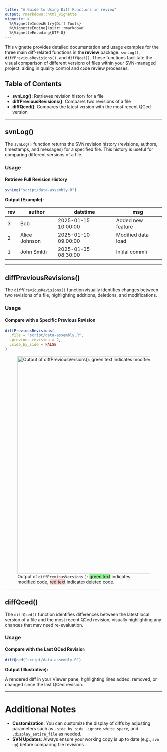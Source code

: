 ```yaml
---
title: "A Guide to Using Diff Functions in review"
output: rmarkdown::html_vignette
vignette: >
  %\VignetteIndexEntry{Diff Tools}
  %\VignetteEngine{knitr::rmarkdown}
  %\VignetteEncoding{UTF-8}
---
```


This vignette provides detailed documentation and usage examples for the three main diff-related functions in the **review** package: `svnLog()`, `diffPreviousRevisions()`, and `diffQced()`. These functions facilitate the visual comparison of different versions of files within your SVN-managed project, aiding in quality control and code review processes.

## Table of Contents

- **svnLog()**: Retrieves revision history for a file  
- **diffPreviousRevisions()**: Compares two revisions of a file  
- **diffQced()**: Compares the latest version with the most recent QCed version  

---

## svnLog()

The `svnLog()` function returns the SVN revision history (revisions, authors, timestamps, and messages) for a specified file. This history is useful for comparing different versions of a file.

### Usage

#### Retrieve Full Revision History

```r
svnLog("script/data-assembly.R")
```

**Output (Example):**

| rev | author         | datetime              | msg                 |
|-----|----------------|-----------------------|---------------------|
| 3   | Bob            | 2025-01-15 10:00:00   | Added new feature   |
| 2   | Alice Johnson  | 2025-01-10 09:00:00   | Modified data load  |
| 1   | John Smith     | 2025-01-05 08:30:00   | Initial commit      |

---

## diffPreviousRevisions()

The `diffPreviousRevisions()` function visually identifies changes between two revisions of a file, highlighting additions, deletions, and modifications.

### Usage

#### Compare with a Specific Previous Revision

```r
diffPreviousRevisions(
  .file = "script/data-assembly.R",
  .previous_revision = 2,
  .side_by_side = FALSE
)
```

![Output of `diffPreviousVersions()`: <span style="background-color: lightgreen;">green text</span> indicates modified code, <span style="background-color: #ffcccc;">red text</span> indicates deleted code.](figures/diff-previous-revisions.png){width=700}

---

## diffQced()

The `diffQced()` function identifies differences between the latest local version of a file and the most recent QCed revision, visually highlighting any changes that may need re-evaluation.

### Usage

#### Compare with the Last QCed Revision

```r
diffQced("script/data-assembly.R")
```

**Output (Illustrative):**

A rendered diff in your Viewer pane, highlighting lines added, removed, or changed since the last QCed revision.

---

# Additional Notes

- **Customization**: You can customize the display of diffs by adjusting parameters such as `.side_by_side`, `.ignore_white_space`, and `.display_entire_file` as needed.
- **SVN Updates**: Always ensure your working copy is up to date (e.g., `svn up`) before comparing file revisions.

